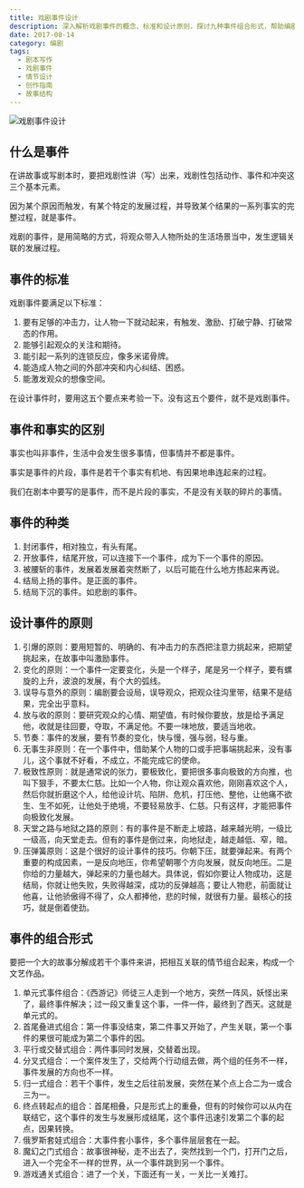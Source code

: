 ```yaml
---
title: 戏剧事件设计
description: 深入解析戏剧事件的概念、标准和设计原则，探讨九种事件组合形式，帮助编剧更好地构建戏剧性的故事结构
date: 2017-08-14
category: 编剧
tags:
  - 剧本写作
  - 戏剧事件
  - 情节设计
  - 创作指南
  - 故事结构
---
```


![戏剧事件设计](https://img.dava.cc/img/戏剧事件设计.png)

## 什么是事件

在讲故事或写剧本时，要把戏剧性讲（写）出来，戏剧性包括动作、事件和冲突这三个基本元素。

因为某个原因而触发，有某个特定的发展过程，并导致某个结果的一系列事实的完整过程，就是事件。

戏剧的事件，是用简略的方式，将观众带入人物所处的生活场景当中，发生逻辑关联的发展过程。

## 事件的标准

戏剧事件要满足以下标准：

1. 要有足够的冲击力，让人物一下就动起来，有触发、激励、打破宁静、打破常态的作用。
2. 能够引起观众的关注和期待。
3. 能引起一系列的连锁反应，像多米诺骨牌。
4. 能造成人物之间的外部冲突和内心纠结、困惑。
5. 能激发观众的想像空间。

在设计事件时，要用这五个要点来考验一下。没有这五个要件，就不是戏剧事件。

## 事件和事实的区别

事实也叫非事件，生活中会发生很多事情，但事情并不都是事件。

事实是事件的片段，事件是若干个事实有机地、有因果地串连起来的过程。

我们在剧本中要写的是事件，而不是片段的事实，不是没有关联的碎片的事情。

## 事件的种类

1. 封闭事件，相对独立，有头有尾。
2. 开放事件，结尾开放，可以连接下一个事件，成为下一个事件的原因。
3. 被腰斩的事件，发展着发展着突然断了，以后可能在什么地方拣起来再说。
4. 结局上扬的事件。是正面的事件。
5. 结局下沉的事件。如悲剧的事件。

## 设计事件的原则

1. 引爆的原则：要用短暂的、明确的、有冲击力的东西把注意力挑起来，把期望挑起来，在故事中叫激励事件。
2. 变化的原则：一个事件一定要变化，头是一个样子，尾是另一个样子，要有螺旋的上升，波浪的发展，有个大的弧线。
3. 误导与意外的原则：编剧要会设局，误导观众，把观众往沟里带，结果不是结果，完全出乎意料。
4. 放与收的原则：要研究观众的心情、期望值，有时候你要放，放是给予满足他，收就是往回要，夺取，不满足他。不要一味地放，要适当地收。
5. 节奏：事件的发展，要有节奏的变化，快与慢，强与弱，轻与重。
6. 无事生非原则：在一个事件中，借助某个人物的口或手把事端挑起来，没有事儿，这个事就不好看，不成立，不能完成它的使命。
7. 极致性原则：就是通常说的张力，要极致化，要把很多事向极致的方向推，也叫下狠手，不要太仁慈。比如一个人物，你让观众喜欢他，刚刚喜欢这个人，然后你就折磨这个人，给他设计坑、陷阱、危机，打压他、整他，让他痛不欲生、生不如死，让他处于绝境，不要轻易放手、仁慈。只有这样，才能把事件向极致化发展。
8. 天堂之路与地狱之路的原则：有的事件是不断走上坡路，越来越光明，一级比一级高，向天堂走去。但有的事件是倒过来，向地狱走，越走越低、窄，暗。
9. 压弹簧原则：这是个很好的设计事件的技巧。你朝下压，就要弹起来。有两个重要的构成因素，一是反向地压，你希望朝哪个方向发展，就反向地压。二是你给的力量越大，弹起来的力量也越大。具体说，假如你要让人物成功，这是结局，你就让他失败，失败得越深，成功的反弹越高；要让人物悲，前面就让他喜，让他骄傲得不得了，众人都捧他，悲的时候，就很有力量。最核心的技巧，就是倒着使劲。

## 事件的组合形式

要把一个大的故事分解成若干个事件来讲，把相互关联的情节组合起来，构成一个文艺作品。

1. 单元式事件组合：《西游记》师徒三人走到一个地方，突然一阵风，妖怪出来了，最终事件解决；过一段又重复这个事，一件一件，最终到了西天。这就是单元式的。
2. 首尾叠进式组合：第一件事没结束，第二件事又开始了，产生关联，第一个事件的果很可能成为第二个事件的因。
3. 平行或交替式组合：两件事同时发展，交替着出现。
4. 分叉式组合：一个案件发生了，交给两个行动组去做，两个组的任务不一样，事件发展的方向也不一样。
5. 归一式组合：若干个事件，发生之后往前发展，突然在某个点上合二为一或合三为一。
6. 终点转起点的组合：首尾相叠，只是形式上的重叠，但有的时候你可以从内在联结它，这个事件的发生与发展形成结尾，这个事件迅速引发第二个事的起点，因果转换。
7. 俄罗斯套娃式组合：大事件套小事件，多个事件层层套在一起。
8. 魔幻之门式组合：故事很神秘，走不出去了，突然找到一个门，打开门之后，进入一个完全不一样的世界，从一个事件跳到另一个事件。
9. 游戏通关式组合：进了一个关，下面还有一关，一关比一关难打。